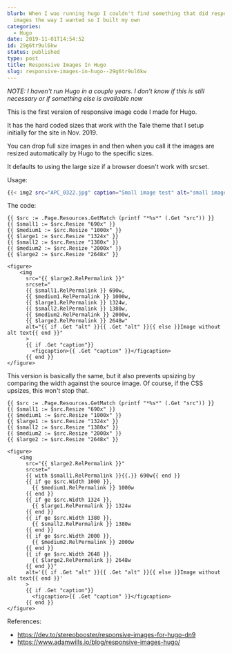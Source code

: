 ```yaml
---
blurb: When I was running hugo I couldn't find something that did responsive
  images the way I wanted so I built my own
categories:
  - Hugo
date: 2019-11-01T14:54:52
id: 29g6tr9ul6kw
status: published
type: post
title: Responsive Images In Hugo
slug: responsive-images-in-hugo--29g6tr9ul6kw
---
```


_NOTE: I haven't run Hugo in a couple years. I don't know if this is still necessary or if something else is available now_


This is the first version of responsive image code I made for Hugo. 

It has the hard coded sizes that work with the Tale theme that I setup initially for the site in Nov. 2019.

You can drop full size images in and then when you call it the images are resized automatically by Hugo to the specific sizes. 

It defaults to using the large size if a browser doesn't work with srcset. 

Usage:

```bash
{{< img2 src="APC_0322.jpg" caption="Small image test" alt="small image test">}}
```

The code:

```hugo
{{ $src := .Page.Resources.GetMatch (printf "*%s*" (.Get "src")) }}
{{ $small1 := $src.Resize "690x" }}
{{ $medium1 := $src.Resize "1000x" }}
{{ $large1 := $src.Resize "1324x" }}
{{ $small2 := $src.Resize "1380x" }}
{{ $medium2 := $src.Resize "2000x" }}
{{ $large2 := $src.Resize "2648x" }}

<figure>
    <img
      src="{{ $large2.RelPermalink }}"
      srcset="
      {{ $small1.RelPermalink }} 690w,
      {{ $medium1.RelPermalink }} 1000w,
      {{ $large1.RelPermalink }} 1324w,
      {{ $small2.RelPermalink }} 1380w,
      {{ $medium2.RelPermalink }} 2000w,
      {{ $large2.RelPermalink }} 2648w"
      alt="{{ if .Get "alt" }}{{ .Get "alt" }}{{ else }}Image without alt text{{ end }}"
      >
      {{ if .Get "caption"}}
        <figcaption>{{ .Get "caption" }}</figcaption>
      {{ end }}
</figure>
```


This version is basically the same, but it also prevents upsizing by comparing the width against the source image. Of course, if the CSS upsizes, this won't stop that.

```hugo
{{ $src := .Page.Resources.GetMatch (printf "*%s*" (.Get "src")) }}
{{ $small1 := $src.Resize "690x" }}
{{ $medium1 := $src.Resize "1000x" }}
{{ $large1 := $src.Resize "1324x" }}
{{ $small2 := $src.Resize "1380x" }}
{{ $medium2 := $src.Resize "2000x" }}
{{ $large2 := $src.Resize "2648x" }}

<figure>
    <img
      src="{{ $large2.RelPermalink }}"
      srcset="
      {{ with $small1.RelPermalink }}{{.}} 690w{{ end }}
      {{ if ge $src.Width 1000 }},
        {{ $medium1.RelPermalink }} 1000w
      {{ end }}
      {{ if ge $src.Width 1324 }},
        {{ $large1.RelPermalink }} 1324w
      {{ end }}
      {{ if ge $src.Width 1380 }},
        {{ $small2.RelPermalink }} 1380w
      {{ end }}
      {{ if ge $src.Width 2000 }},
        {{ $medium2.RelPermalink }} 2000w
      {{ end }}
      {{ if ge $src.Width 2648 }},
        {{ $large2.RelPermalink }} 2648w
      {{ end }}"
      alt='{{ if .Get "alt" }}{{ .Get "alt" }}{{ else }}Image without alt text{{ end }}'
      >
      {{ if .Get "caption"}}
        <figcaption>{{ .Get "caption" }}</figcaption>
      {{ end }}
</figure>
```


References:

- https://dev.to/stereobooster/responsive-images-for-hugo-dn9
- https://www.adamwills.io/blog/responsive-images-hugo/

